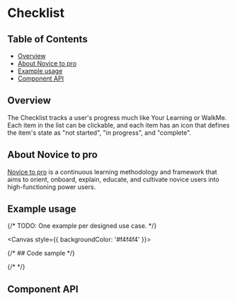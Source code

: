 
# Checklist

## Table of Contents

- [Overview](#overview)
- [About Novice to pro](#about-novice-to-pro)
- [Example usage](#example-usage)
- [Component API](#component-api)

## Overview

The Checklist tracks a user's progress much like Your Learning or WalkMe. Each
item in the list can be clickable, and each item has an icon that defines the
item's state as "not started", "in progress", and "complete".

## About Novice to pro

[Novice to pro](https://pages.github.ibm.com/security/security-design/department/end-to-end-experiences/novice-to-pro/overview/)
is a continuous learning methodology and framework that aims to orient, onboard,
explain, educate, and cultivate novice users into high-functioning power users.

## Example usage

{/* TODO: One example per designed use case. */}

<Canvas style={{ backgroundColor: '#f4f4f4' }}>
  <Story of={CheckListStories.checklist} />
</Canvas>

{/* ## Code sample */}

{/* <CodesandboxLink exampleDirectory="Checklist" /> */}

## Component API

<ArgsTable />
